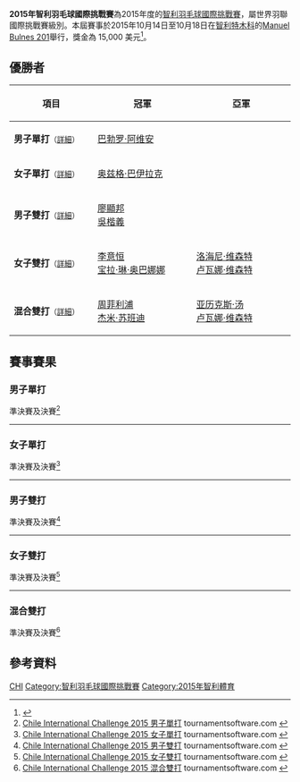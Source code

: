 {{noteTA|G1=Badminton}}
{{infobox badminton event
|name           = 2015年智利羽毛球國際挑戰賽
|image          = 
|size           = 
|caption        =
|dates          = 2015年10月14日－10月18日
|number_edition = 
|level          = 4A
|prize_money    = 15,000美元
|location       = {{CHI}}[[特木科|特木科]]
|venue          = Manuel Bulnes 201
|previous       = 2014年智利羽毛球國際挑戰賽 
|next           = 2016年智利羽毛球國際挑戰賽
}}
'''2015年智利羽毛球國際挑戰賽'''為2015年度的[[智利羽毛球國際挑戰賽|智利羽毛球國際挑戰賽]]，屬世界羽聯國際挑戰賽級別。本屆賽事於2015年10月14日至10月18日在[[智利|智利]][[特木科|特木科]]的[[Manuel_Bulnes_201|Manuel Bulnes 201]]舉行，獎金為 15,000 美元<ref>{{cite web|title=INVITATION - CHILE INTERNATIONAL CHALLENGE 2015|url=http://www.bwfbadminton.org/file.aspx?id=650247&dl=1|publisher=BWF|accessdate=2015-10-18|archive-date=2016-03-06|archive-url=https://web.archive.org/web/20160306201117/http://www.bwfbadminton.org/file.aspx?id=650247&dl=1|dead-url=no}}{{en}}</ref>。

== 優勝者 ==
{| class=wikitable style="font-size:small"
!width="200"|項目
!width="250"|冠軍
!width="250"|亞軍
|-
|'''男子單打'''<small>（[[#男子單打|詳細]]）</small>
|{{flagicon|ESP}} [[巴勃罗·阿维安|巴勃罗·阿维安]]
|{{nowrap|{{flagicon|ESP}} [[埃内斯托·维拉斯奎兹|埃内斯托·维拉斯奎兹]]}}
|-
|'''女子單打'''<small>（[[#女子單打|詳細]]）</small>
|{{flagicon|TUR}} [[奥兹格·巴伊拉克|奥兹格·巴伊拉克]]
|{{nowrap|{{flagicon|CZE}} [[克里斯蒂娜·加文霍尔特|克里斯蒂娜·加文霍尔特]]}}
|-
|'''男子雙打'''<small>（[[#男子雙打|詳細]]）</small>
|{{flagicon|CAN}} [[廖顯邦|廖顯邦]]<br/>{{flagicon|CAN}} [[吳楷義|吳楷義]]
|{{nowrap|{{flagicon|USA}} [[周菲利浦|周菲利浦]]<br/>{{flagicon|USA}} [[萨塔瓦特·庞拉尔莱特|萨塔瓦特·庞拉尔莱特]]}}
|-
|'''女子雙打'''<small>（[[#女子雙打|詳細]]）</small>
|{{flagicon|USA}} [[李意恒|李意恒]]<br/>{{flagicon|USA}} [[宝拉·琳·奥巴娜娜|宝拉·琳·奥巴娜娜]]
|{{flagicon|BRA}} [[洛海尼·维森特|洛海尼·维森特]]<br/>{{flagicon|BRA}} [[卢瓦娜·维森特|卢瓦娜·维森特]]
|-
|'''混合雙打'''<small>（[[#混合雙打|詳細]]）</small>
|{{flagicon|USA}} [[周菲利浦|周菲利浦]]<br/>{{flagicon|USA}} [[杰米·苏班迪|杰米·苏班迪]]
|{{flagicon|BRA}} [[亚历克斯·汤|亚历克斯·汤]]<br/>{{flagicon|BRA}} [[卢瓦娜·维森特|卢瓦娜·维森特]]
|}

== 賽事賽果 ==
=== 男子單打 ===
;準決賽及決賽<ref name="MS">[https://bwf.tournamentsoftware.com/sport/draw.aspx?id=154581A6-6E94-42FF-8387-D2BA4886D2D8&draw=1 Chile International Challenge 2015 男子單打] tournamentsoftware.com {{en}}</ref>
{{4TeamBracket-Tennis3-v2
| team-width=200
| RD1-seed1=
| RD1-team1='''{{nowrap|{{flagicon|ESP}} [[埃内斯托·维拉斯奎兹|埃内斯托·维拉斯奎兹]]}}
| RD1-score1-1='''21
| RD1-score1-2='''21
| RD1-score1-3=
| RD1-seed2=
| RD1-team2={{flagicon|MEX}} [[利诺·穆尼奥斯|利诺·穆尼奥斯]]
| RD1-score2-1=11
| RD1-score2-2=7
| RD1-score2-3=

| RD1-seed3=3
| RD1-team3={{flagicon|GUA}} [[凯文·科登|凯文·科登]]
| RD1-score3-1=24
| RD1-score3-2=8
| RD1-score3-3=
| RD1-seed4=2
| RD1-team4='''{{flagicon|ESP}} [[巴勃罗·阿维安|巴勃罗·阿维安]]
| RD1-score4-1='''26
| RD1-score4-2='''21
| RD1-score4-3=

| RD2-seed1=
| RD2-team1={{nowrap|{{flagicon|ESP}} [[埃内斯托·维拉斯奎兹|埃内斯托·维拉斯奎兹]]}}
| RD2-score1-1=14
| RD2-score1-2=17
| RD2-score1-3=
| RD2-seed2=2
| RD2-team2='''{{flagicon|ESP}} [[巴勃罗·阿维安|巴勃罗·阿维安]]
| RD2-score2-1='''21
| RD2-score2-2='''21
| RD2-score2-3=
}}
----

=== 女子單打 ===
;準決賽及決賽<ref name="WS">[https://bwf.tournamentsoftware.com/sport/draw.aspx?id=154581A6-6E94-42FF-8387-D2BA4886D2D8&draw=2 Chile International Challenge 2015 女子單打] tournamentsoftware.com {{en}}</ref>
{{4TeamBracket-Tennis3-v2
| team-width=200
| RD1-seed1=
| RD1-team1={{flagicon|USA}} [[荣博|荣博]]
| RD1-score1-1='''21
| RD1-score1-2=17
| RD1-score1-3=12
| RD1-seed2=
| RD1-team2='''{{flagicon|TUR}} [[奥兹格·巴伊拉克|奥兹格·巴伊拉克]]
| RD1-score2-1=10
| RD1-score2-2='''21
| RD1-score2-3='''21

| RD1-seed3=3
| RD1-team3='''{{nowrap|{{flagicon|CZE}} [[克里斯蒂娜·加文霍尔特|克里斯蒂娜·加文霍尔特]]}}
| RD1-score3-1='''21
| RD1-score3-2='''21
| RD1-score3-3=
| RD1-seed4=2
| RD1-team4={{flagicon|TUR}} [[内斯里汉·伊吉特|内斯里汉·伊吉特]]
| RD1-score4-1=16
| RD1-score4-2=17
| RD1-score4-3=

| RD2-seed1=
| RD2-team1='''{{flagicon|TUR}} [[奥兹格·巴伊拉克|奥兹格·巴伊拉克]]
| RD2-score1-1='''21
| RD2-score1-2='''21
| RD2-score1-3=
| RD2-seed2=3
| RD2-team2={{nowrap|{{flagicon|CZE}} [[克里斯蒂娜·加文霍尔特|克里斯蒂娜·加文霍尔特]]}}
| RD2-score2-1=15
| RD2-score2-2=19
| RD2-score2-3=
}}
----

=== 男子雙打 ===
;準決賽及決賽<ref name="MD">[https://bwf.tournamentsoftware.com/sport/draw.aspx?id=154581A6-6E94-42FF-8387-D2BA4886D2D8&draw=3 Chile International Challenge 2015 男子雙打] tournamentsoftware.com {{en}}</ref>
{{4TeamBracket-Tennis3-v2
| team-width=200
| RD1-seed1=1
| RD1-team1='''{{nowrap|{{flagicon|USA}} [[周菲利浦|周菲利浦]]<br/> {{flagicon|USA}} [[萨塔瓦特·庞拉尔莱特|萨塔瓦特·庞拉尔莱特]]}}
| RD1-score1-1='''21
| RD1-score1-2='''21
| RD1-score1-3=
| RD1-seed2=
| RD1-team2={{flagicon|CHI}} [[Daniel_Cortez|Daniel Cortez]]<br/> {{flagicon|CHI}} [[Bastian_Vallejos|Bastian Vallejos]]
| RD1-score2-1=5
| RD1-score2-2=5
| RD1-score2-3=

| RD1-seed3=
| RD1-team3={{flagicon|MEX}} [[约布·卡斯蒂略|约布·卡斯蒂略]]<br/> {{flagicon|MEX}} [[利诺·穆尼奥斯|利诺·穆尼奥斯]]
| RD1-score3-1=14
| RD1-score3-2=14
| RD1-score3-3=
| RD1-seed4=2
| RD1-team4='''{{flagicon|CAN}} [[廖顯邦|廖顯邦]]<br/> {{flagicon|CAN}} [[吳楷義|吳楷義]]
| RD1-score4-1='''21
| RD1-score4-2='''21
| RD1-score4-3=

| RD2-seed1=1
| RD2-team1={{nowrap|{{flagicon|USA}} [[周菲利浦|周菲利浦]]<br/> {{flagicon|USA}} [[萨塔瓦特·庞拉尔莱特|萨塔瓦特·庞拉尔莱特]]}}
| RD2-score1-1=13
| RD2-score1-2='''22
| RD2-score1-3=15
| RD2-seed2=2
| RD2-team2='''{{flagicon|CAN}} [[廖顯邦|廖顯邦]]<br/> {{flagicon|CAN}} [[吳楷義|吳楷義]]
| RD2-score2-1='''21
| RD2-score2-2=20
| RD2-score2-3='''21
}}
----

=== 女子雙打 ===
;準決賽及決賽<ref name="WD">[https://bwf.tournamentsoftware.com/sport/draw.aspx?id=154581A6-6E94-42FF-8387-D2BA4886D2D8&draw=4 Chile International Challenge 2015 女子雙打] tournamentsoftware.com {{en}}</ref>
{{4TeamBracket-Tennis3-v2
| team-width=200
| RD1-seed1=1
| RD1-team1='''{{flagicon|USA}} [[李意恒|李意恒]]<br/> {{flagicon|USA}} [[宝拉·琳·奥巴娜娜|宝拉·琳·奥巴娜娜]]
| RD1-score1-1='''21
| RD1-score1-2='''21
| RD1-score1-3=
| RD1-seed2=
| RD1-team2={{flagicon|TUR}} [[杰姆雷·费拉|杰姆雷·费拉]]<br/> {{flagicon|TUR}} [[埃布鲁·亚兹甘|埃布鲁·亚兹甘]]
| RD1-score2-1=5
| RD1-score2-2=10
| RD1-score2-3=

| RD1-seed3=
| RD1-team3='''{{flagicon|BRA}} [[洛海尼·维森特|洛海尼·维森特]]<br/> {{flagicon|BRA}} [[卢瓦娜·维森特|卢瓦娜·维森特]]
| RD1-score3-1='''21
| RD1-score3-2='''21
| RD1-score3-3=
| RD1-seed4=2
| RD1-team4={{flagicon|TUR}} [[奥兹格·巴伊拉克|奥兹格·巴伊拉克]]<br/> {{flagicon|TUR}} [[内斯里汉·伊吉特|内斯里汉·伊吉特]]
| RD1-score4-1=11
| RD1-score4-2=16
| RD1-score4-3=

| RD2-seed1=1
| RD2-team1='''{{flagicon|USA}} [[李意恒|李意恒]]<br/> {{flagicon|USA}} [[宝拉·琳·奥巴娜娜|宝拉·琳·奥巴娜娜]]
| RD2-score1-1='''21
| RD2-score1-2='''21
| RD2-score1-3=
| RD2-seed2=
| RD2-team2={{flagicon|BRA}} [[洛海尼·维森特|洛海尼·维森特]]<br/> {{flagicon|BRA}} [[卢瓦娜·维森特|卢瓦娜·维森特]]
| RD2-score2-1=17
| RD2-score2-2=16
| RD2-score2-3=
}}
----

=== 混合雙打 ===
;準決賽及決賽<ref name="XD">[https://bwf.tournamentsoftware.com/sport/draw.aspx?id=154581A6-6E94-42FF-8387-D2BA4886D2D8&draw=5 Chile International Challenge 2015 混合雙打] tournamentsoftware.com {{en}}</ref>
{{4TeamBracket-Tennis3-v2
| team-width=200
| RD1-seed1=1
| RD1-team1='''{{flagicon|USA}} [[周菲利浦|周菲利浦]]<br/> {{flagicon|USA}} [[杰米·苏班迪|杰米·苏班迪]]
| RD1-score1-1='''21
| RD1-score1-2='''21
| RD1-score1-3=
| RD1-seed2=
| RD1-team2={{flagicon|CHI}} [[Cristobal_Conejeros|Cristobal Conejeros]]<br/> {{flagicon|CHI}} [[Ashley_Montre|Ashley Montre]]
| RD1-score2-1=7
| RD1-score2-2=6
| RD1-score2-3=

| RD1-seed3=
| RD1-team3='''{{flagicon|BRA}} [[亚历克斯·汤|亚历克斯·汤]]<br/> {{flagicon|BRA}} [[卢瓦娜·维森特|卢瓦娜·维森特]]
| RD1-score3-1='''23
| RD1-score3-2=17
| RD1-score3-3='''21
| RD1-seed4=2
| RD1-team4={{flagicon|AUT}} [[大卫·奥伯诺斯特勒|大卫·奥伯诺斯特勒]]<br/> {{flagicon|AUT}} [[伊丽莎白·巴利杜芙|伊丽莎白·巴利杜芙]]
| RD1-score4-1=21
| RD1-score4-2='''21
| RD1-score4-3=19

| RD2-seed1=1
| RD2-team1='''{{flagicon|USA}} [[周菲利浦|周菲利浦]]<br/> {{flagicon|USA}} [[杰米·苏班迪|杰米·苏班迪]]
| RD2-score1-1='''21
| RD2-score1-2='''21
| RD2-score1-3=
| RD2-seed2=
| RD2-team2={{flagicon|BRA}} [[亚历克斯·汤|亚历克斯·汤]]<br/> {{flagicon|BRA}} [[卢瓦娜·维森特|卢瓦娜·维森特]]
| RD2-score2-1=14
| RD2-score2-2=14
| RD2-score2-3=
}}

== 參考資料 ==
{{Reflist}}

[[Category:2015年世界羽聯國際挑戰賽|CHI]]
[[Category:智利羽毛球國際挑戰賽|Category:智利羽毛球國際挑戰賽]]
[[Category:2015年智利體育|Category:2015年智利體育]]